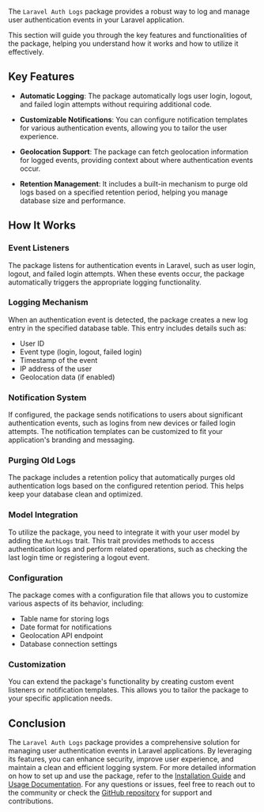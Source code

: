 The `Laravel Auth Logs` package provides a robust way to log and manage user authentication events in your Laravel application.

This section will guide you through the key features and functionalities of the package, helping you understand how it works and how to utilize it effectively.

## Key Features
- **Automatic Logging**: The package automatically logs user login, logout, and failed login attempts without requiring additional code.

- **Customizable Notifications**: You can configure notification templates for various authentication events, allowing you to tailor the user experience.

- **Geolocation Support**: The package can fetch geolocation information for logged events, providing context about where authentication events occur.

- **Retention Management**: It includes a built-in mechanism to purge old logs based on a specified retention period, helping you manage database size and performance.

## How It Works
### Event Listeners
The package listens for authentication events in Laravel, such as user login, logout, and failed login attempts. When these events occur, the package automatically triggers the appropriate logging functionality.
### Logging Mechanism
When an authentication event is detected, the package creates a new log entry in the specified database table. This entry includes details such as:
- User ID
- Event type (login, logout, failed login)
- Timestamp of the event
- IP address of the user
- Geolocation data (if enabled)
### Notification System
If configured, the package sends notifications to users about significant authentication events, such as logins
from new devices or failed login attempts.
The notification templates can be customized to fit your application's branding and messaging.
### Purging Old Logs
The package includes a retention policy that automatically purges old authentication logs based on the configured retention period.
This helps keep your database clean and optimized.
### Model Integration
To utilize the package, you need to integrate it with your user model by adding the `AuthLogs` trait.
This trait provides methods to access authentication logs and perform related operations, such as checking the last login time or registering a logout event.
### Configuration
The package comes with a configuration file that allows you to customize various aspects of its behavior, including:
- Table name for storing logs
- Date format for notifications
- Geolocation API endpoint
- Database connection settings
### Customization
You can extend the package's functionality by creating custom event listeners or notification templates.
This allows you to tailor the package to your specific application needs.
## Conclusion
The `Laravel Auth Logs` package provides a comprehensive solution for managing user authentication events in Laravel applications.
By leveraging its features, you can enhance security, improve user experience, and maintain a clean and efficient logging system.
For more detailed information on how to set up and use the package, refer to the [Installation Guide](./../installation) and [Usage Documentation](./prepare_your_model).
For any questions or issues, feel free to reach out to the community or check the [GitHub repository](https://github.com/akira-io/laravel-auth-logs) for support and contributions.

